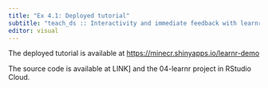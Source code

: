 ```yaml
---
title: "Ex 4.1: Deployed tutorial"
subtitle: "teach_ds :: Interactivity and immediate feedback with learnr"
editor: visual
---
```


The deployed tutorial is available at <https://minecr.shinyapps.io/learnr-demo>

The source code is available at LINK\] and the 04-learnr project in RStudio Cloud.
